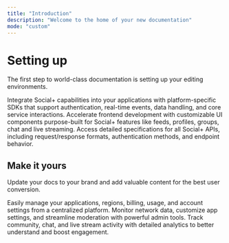 ```yaml
---
title: "Introduction"
description: "Welcome to the home of your new documentation"
mode: "custom"
---
```


<div style={{ maxWidth:"64rem",margin:"0 auto",paddingTop:"4rem" }}>

  <h1>Setting up</h1>

The first step to world-class documentation is setting up your editing environments.

<CardGroup cols={3}>
  <Card title="SDKs" icon="layer-plus" href="https://mintlify.com/docs/quickstart">
    Integrate Social+ capabilities into your applications with platform-specific SDKs that support authentication, real-time events, data handling, and core service interactions.
  </Card>
  <Card title="UIKits" icon="palette" href="https://mintlify.com/docs/development">
    Accelerate frontend development with customizable UI components purpose-built for Social+ features like feeds, profiles, groups, chat and live streaming.
  </Card>
  <Card title="API References" icon="code" href="https://mintlify.com/docs/development">
    Access detailed specifications for all Social+ APIs, including request/response formats, authentication methods, and endpoint behavior.
  </Card>
</CardGroup>

## Make it yours

Update your docs to your brand and add valuable content for the best user conversion.

<CardGroup cols={3}>
  <Card title="Social+ Portal" icon="palette" href="https://mintlify.com/docs/settings/global">
    Easily manage your applications, regions, billing, usage, and account settings from a centralized platform.
  </Card>
  <Card title="Social+ Console" icon="code" href="https://mintlify.com/docs/api-playground/openapi">
    Monitor network data, customize app settings, and streamline moderation with powerful admin tools.
  </Card>
  <Card title="Social+ Dashboard" icon="screwdriver-wrench" href="https://mintlify.com/docs/content/components/accordions">
    Track community, chat, and live stream activity with detailed analytics to better understand and boost engagement.
  </Card>
</CardGroup>

</div>